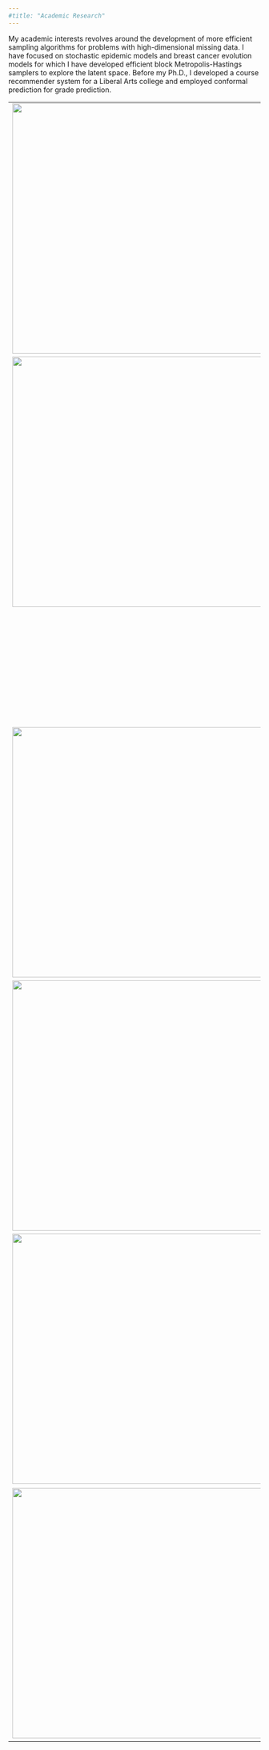 ```yaml
---
#title: "Academic Research"
---
```


My academic interests revolves around the development of more efficient sampling algorithms for problems with high-dimensional missing data. I have focused on stochastic epidemic models and breast cancer evolution models for which I have developed efficient block Metropolis-Hastings samplers to explore the latent space. Before my Ph.D., I developed a course recommender system for a Liberal Arts college and employed conformal prediction for grade prediction.

+-------------------------------------------------------+---------------------------------------------------------------------------------------------------------------------------------------------------------------------------------------------------+
| ![](images/pdsir.jpg){width="500"}                    | **Uniformly ergodic block Metropolis-Hasting sampler for fitting stochastic epidemic models to incidence data**                                                                                   |
|                                                       |                                                                                                                                                                                                   |
|                                                       | -   Recipient of the Young Investigator Award, ASA Section on Statistics in Epidemiology                                                                                                          |
|                                                       |                                                                                                                                                                                                   |
|                                                       | -   [arXiv](https://arxiv.org/pdf/2201.09722)                                                                                                                                                     |
+-------------------------------------------------------+---------------------------------------------------------------------------------------------------------------------------------------------------------------------------------------------------+
| ![](images/spaghetti.jpg){width="500"}                | **A flexible and scalable class of time-varying stochastic epidemic models**                                                                                                                      |
|                                                       |                                                                                                                                                                                                   |
|                                                       | -   Presented at the 2022 World Meeting of the International Society of Bayesian Analysis                                                                                                         |
+-------------------------------------------------------+---------------------------------------------------------------------------------------------------------------------------------------------------------------------------------------------------+
|                                                       | **Data augmentation for increased realism in modeling breast cancer**                                                                                                                             |
|                                                       |                                                                                                                                                                                                   |
|                                                       | -   Collaborators: Dr. Marc Ryser                                                                                                                                                                 |
+-------------------------------------------------------+---------------------------------------------------------------------------------------------------------------------------------------------------------------------------------------------------+
| ![](images/ebola2018.jpg){width="500"}                | **Estimating the effect of mutations in the Ebola virus of the infection rate**                                                                                                                   |
|                                                       |                                                                                                                                                                                                   |
|                                                       | -   Collaborators: Dr. Raphaelle Klitting and Dr. Andrew Hollbrook                                                                                                                                |
+-------------------------------------------------------+---------------------------------------------------------------------------------------------------------------------------------------------------------------------------------------------------+
| ![](images/teaching.jpg){width="500"}                 | **Designing STA101 for an accelerated summer session**                                                                                                                                            |
|                                                       |                                                                                                                                                                                                   |
|                                                       | -   Collaborator: Dr. Alexander Fisher                                                                                                                                                            |
+-------------------------------------------------------+---------------------------------------------------------------------------------------------------------------------------------------------------------------------------------------------------+
| ![](images/Course%20Recommendations.png){width="500"} | **Content-Based Course Recommender System for Liberal Arts Education**                                                                                                                            |
|                                                       |                                                                                                                                                                                                   |
|                                                       | -   Collaborators: Sofia Vazquez Alferez                                                                                                                                                          |
|                                                       |                                                                                                                                                                                                   |
|                                                       | -   Published in the Proceedings of The 12th International Conference on Educational Data Mining ([.pdf](https://files.eric.ed.gov/fulltext/ED599195.pdf))                                        |
+-------------------------------------------------------+---------------------------------------------------------------------------------------------------------------------------------------------------------------------------------------------------+
| ![](images/conformal-error.jpeg){width="500"}         | **Conformal Prediction for Students' Grades in a Course Recommender System**                                                                                                                      |
|                                                       |                                                                                                                                                                                                   |
|                                                       | -   Collaborator: Dr. Evgueni Smirnov                                                                                                                                                             |
|                                                       |                                                                                                                                                                                                   |
|                                                       | -   Published in the Proceedings of the Eighth Symposium on Conformal and Probabilistic Prediction and Applications, 2019 ([.pdf](http://proceedings.mlr.press/v105/morsomme19a/morsomme19a.pdf)) |
+-------------------------------------------------------+---------------------------------------------------------------------------------------------------------------------------------------------------------------------------------------------------+
